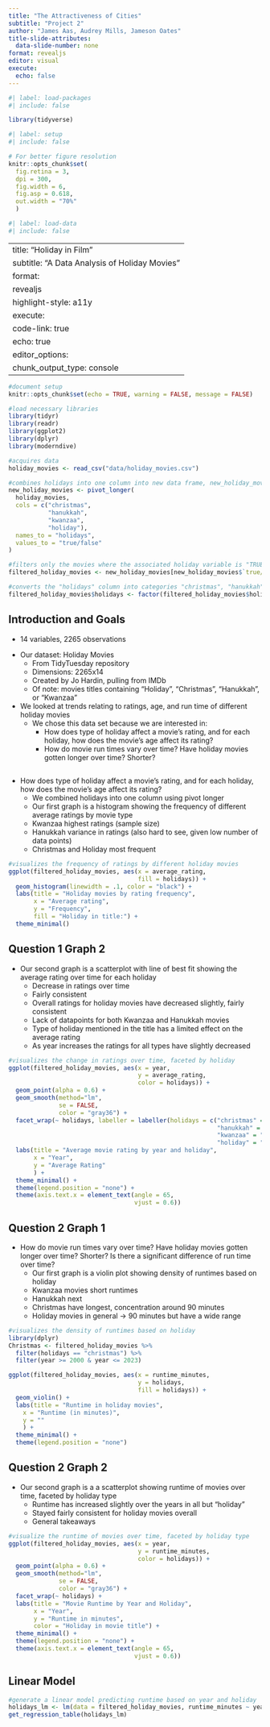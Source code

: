 ```yaml
---
title: "The Attractiveness of Cities"
subtitle: "Project 2"
author: "James Aas, Audrey Mills, Jameson Oates"
title-slide-attributes:
  data-slide-number: none
format: revealjs
editor: visual
execute:
  echo: false
---
```


```r
#| label: load-packages
#| include: false

library(tidyverse)
```

```r
#| label: setup
#| include: false

# For better figure resolution
knitr::opts_chunk$set(
  fig.retina = 3, 
  dpi = 300, 
  fig.width = 6, 
  fig.asp = 0.618, 
  out.width = "70%"
  )
```

```r
#| label: load-data
#| include: false
```

---
title: "Holiday in Film"
subtitle: "A Data Analysis of Holiday Movies"
format: 
  revealjs
highlight-style: a11y
execute:
  code-link: true
  echo: true
editor_options: 
  chunk_output_type: console
---

```r
#document setup
knitr::opts_chunk$set(echo = TRUE, warning = FALSE, message = FALSE)
```

```r
#load necessary libraries
library(tidyr)
library(readr)
library(ggplot2)
library(dplyr)
library(moderndive)
```

```r
#acquires data
holiday_movies <- read_csv("data/holiday_movies.csv")

#combines holidays into one column into new data frame, new_holiday_movies
new_holiday_movies <- pivot_longer(
  holiday_movies,
  cols = c("christmas", 
           "hanukkah", 
           "kwanzaa", 
           "holiday"),
  names_to = "holidays",
  values_to = "true/false"
)

#filters only the movies where the associated holiday variable is "TRUE" (eg. if film has "christmas", it will not display "FALSE" for hanukkah, kwanzaa, and holiday). Creates data frame filtered_holiday_movies
filtered_holiday_movies <- new_holiday_movies[new_holiday_movies$`true/false`, ]

#converts the "holidays" column into categories "christmas", "hanukkah", "kwanzaa", "holiday", useful for being graphed later
filtered_holiday_movies$holidays <- factor(filtered_holiday_movies$holidays, levels = c("christmas", "hanukkah", "kwanzaa", "holiday"))
```

## Introduction and Goals {.smaller}

::: notes
-   14 variables, 2265 observations
:::

-   Our dataset: Holiday Movies
    -   From TidyTuesday repository
    -   Dimensions: 2265x14
    -   Created by Jo Hardin, pulling from IMDb
    -   Of note: movies titles containing "Holiday", "Christmas", "Hanukkah", or "Kwanzaa"
-   We looked at trends relating to ratings, age, and run time of different holiday movies
    -   We chose this data set because we are interested in:
        -   How does type of holiday affect a movie's rating, and for each holiday, how does the movie's age affect its rating?
        -   How do movie run times vary over time? Have holiday movies gotten longer over time? Shorter?

##  {.smaller}

::: notes
-   How does type of holiday affect a movie's rating, and for each holiday, how does the movie's age affect its rating?
    -   We combined holidays into one column using pivot longer
    -   Our first graph is a histogram showing the frequency of different average ratings by movie type
    -   Kwanzaa highest ratings (sample size)
    -   Hanukkah variance in ratings (also hard to see, given low number of data points)
    -   Christmas and Holiday most frequent
:::

```r
#visualizes the frequency of ratings by different holiday movies
ggplot(filtered_holiday_movies, aes(x = average_rating, 
                                    fill = holidays)) +
  geom_histogram(linewidth = .1, color = "black") +
  labs(title = "Holiday movies by rating frequency",
       x = "Average rating",
       y = "Frequency",
       fill = "Holiday in title:") +
  theme_minimal()
```

## Question 1 Graph 2 {.smaller}

::: notes
-   Our second graph is a scatterplot with line of best fit showing the average rating over time for each holiday
    -   Decrease in ratings over time
    -   Fairly consistent
    -   Overall ratings for holiday movies have decreased slightly, fairly consistent
    -   Lack of datapoints for both Kwanzaa and Hanukkah movies
    -   Type of holiday mentioned in the title has a limited effect on the average rating
    -   As year increases the ratings for all types have slightly decreased
:::

```r
#visualizes the change in ratings over time, faceted by holiday
ggplot(filtered_holiday_movies, aes(x = year, 
                                    y = average_rating, 
                                    color = holidays)) +
  geom_point(alpha = 0.6) +
  geom_smooth(method="lm", 
              se = FALSE, 
              color = "gray36") +
  facet_wrap(~ holidays, labeller = labeller(holidays = c("christmas" = "Christmas", 
                                                          "hanukkah" = "Hanukkah", 
                                                          "kwanzaa" = "Kwanzaa",
                                                          "holiday" = "Holiday"))) +
  labs(title = "Average movie rating by year and holiday",
       x = "Year", 
       y = "Average Rating"
       ) +
  theme_minimal() +
  theme(legend.position = "none") +
  theme(axis.text.x = element_text(angle = 65, 
                                   vjust = 0.6))
```

## Question 2 Graph 1 {.smaller}

::: notes
-   How do movie run times vary over time? Have holiday movies gotten longer over time? Shorter? Is there a significant difference of run time over time?
    -   Our first graph is a violin plot showing density of runtimes based on holiday
    -   Kwanzaa movies short runtimes
    -   Hanukkah next
    -   Christmas have longest, concentration around 90 minutes
    -   Holiday movies in general -\> 90 minutes but have a wide range
:::

```r
#visualizes the density of runtimes based on holiday
library(dplyr)
Christmas <- filtered_holiday_movies %>%
  filter(holidays == "christmas") %>%
  filter(year >= 2000 & year <= 2023)

ggplot(filtered_holiday_movies, aes(x = runtime_minutes, 
                                    y = holidays, 
                                    fill = holidays)) +
  geom_violin() +
  labs(title = "Runtime in holiday movies",
    x = "Runtime (in minutes)",
    y = ""
    ) +
  theme_minimal() +
  theme(legend.position = "none")
```

## Question 2 Graph 2 {.smaller}

::: notes
-   Our second graph is a a scatterplot showing runtime of movies over time, faceted by holiday type
    -   Runtime has increased slightly over the years in all but "holiday"
    -   Stayed fairly consistent for holiday movies overall
    -   General takeaways
:::

```r
#visualize the runtime of movies over time, faceted by holiday type
ggplot(filtered_holiday_movies, aes(x = year, 
                                    y = runtime_minutes, 
                                    color = holidays)) +
  geom_point(alpha = 0.6) +
  geom_smooth(method="lm", 
              se = FALSE, 
              color = "gray36") +
  facet_wrap(~ holidays) +
  labs(title = "Movie Runtime by Year and Holiday",
       x = "Year", 
       y = "Runtime in minutes",
       color = "Holiday in movie title") +
  theme_minimal() +
  theme(legend.position = "none") +
  theme(axis.text.x = element_text(angle = 65, 
                                   vjust = 0.6))
```

## Linear Model {.smaller}

```r
#generate a linear model predicting runtime based on year and holiday 
holidays_lm <- lm(data = filtered_holiday_movies, runtime_minutes ~ year + holidays)
get_regression_table(holidays_lm)
```

